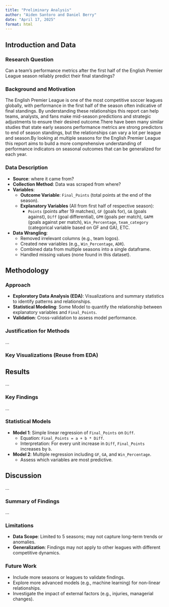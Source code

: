 ```yaml
---
title: "Preliminary Analysis"
author: "Aiden Santoro and Daniel Berry"
date: "April 17, 2025"
format: html
---
```


## Introduction and Data

### Research Question

Can a team's performance metrics after the first half of the English Premier League season reliably predict their final standings?

### Background and Motivation

The English Premier League is one of the most competitive soccer leagues globally, with performance in the first half of the season often indicative of final standings. By understanding these relationships this report can help teams, analysts, and fans make mid-season predictions and strategic adjustments to ensure their desired outcome.There have been many similar studies that state early seasons performance metrics are strong predictors to end of season standings, but the relationships can vary a lot per league and season.By looking at multiple seasons for the English Premier League this report aims to build a more comprehensive understanding of performance indicators on seasonal outcomes that can be generalized for each year.

### Data Description

-   **Source**: where it came from?
-   **Collection Method**: Data was scraped from where?
-   **Variables**:
    -   **Outcome Variable**: `Final_Points` (total points at the end of the season).
    -   **Explanatory Variables** (All from first half of respective season):
        -   `Points` (points after 19 matches), `GF` (goals for), `GA` (goals against), `Diff` (goal differential), `GPM` (goals per match), `GAPM` (goals against per match), `Win_Percentage`, `team_category` (categorical variable based on GF and GA), ETC.
-   **Data Wrangling**:
    -   Removed irrelevant columns (e.g., team logos).
    -   Created new variables (e.g., `Win_Percentage`, `ADR`).
    -   Combined data from multiple seasons into a single dataframe.
    -   Handled missing values (none found in this dataset).

## Methodology

### Approach

-   **Exploratory Data Analysis (EDA)**: Visualizations and summary statistics to identify patterns and relationships.
-   **Statistical Modeling**: Some Model to quantify the relationship between explanatory variables and `Final_Points`.
-   **Validation**: Cross-validation to assess model performance.

### Justification for Methods

...

### Key Visualizations (Reuse from EDA)

## Results

...

### Key Findings

...

### Statistical Models

-   **Model 1**: Simple linear regression of `Final_Points` on `Diff`.
    -   Equation: `Final_Points = a + b * Diff`.
    -   Interpretation: For every unit increase in `Diff`, `Final_Points` increases by `b`.
-   **Model 2**: Multiple regression including `GF`, `GA`, and `Win_Percentage`.
    -   Assess which variables are most predictive.

## Discussion

...

### Summary of Findings

...

### Limitations

-   **Data Scope**: Limited to 5 seasons; may not capture long-term trends or anomalies.
-   **Generalization**: Findings may not apply to other leagues with different competitive dynamics.

### Future Work

-   Include more seasons or leagues to validate findings.
-   Explore more advanced models (e.g., machine learning) for non-linear relationships.
-   Investigate the impact of external factors (e.g., injuries, managerial changes).
